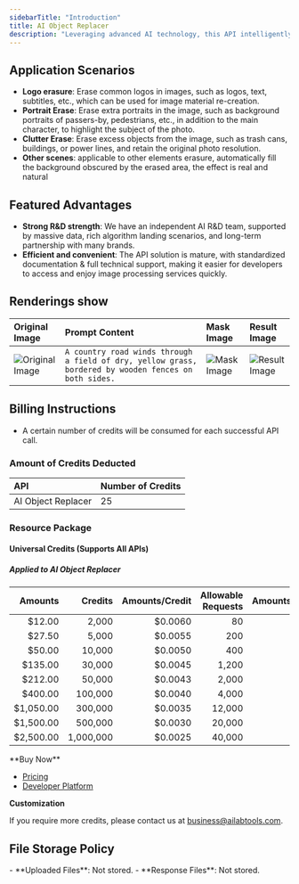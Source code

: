 ```yaml
---
sidebarTitle: "Introduction"
title: AI Object Replacer
description: "Leveraging advanced AI technology, this API intelligently removes unwanted elements such as text and people from images based on a mask image and fills the empty space with appropriate content generated from user prompts."
---
```


## Application Scenarios

- **Logo erasure**: Erase common logos in images, such as logos, text, subtitles, etc., which can be used for image material re-creation.
- **Portrait Erase**: Erase extra portraits in the image, such as background portraits of passers-by, pedestrians, etc., in addition to the main character, to highlight the subject of the photo.
- **Clutter Erase**: Erase excess objects from the image, such as trash cans, buildings, or power lines, and retain the original photo resolution.
- **Other scenes**: applicable to other elements erasure, automatically fill the background obscured by the erased area, the effect is real and natural

## Featured Advantages

- **Strong R&D strength**: We have an independent AI R&D team, supported by massive data, rich algorithm landing scenarios, and long-term partnership with many brands.
- **Efficient and convenient**: The API solution is mature, with standardized documentation & full technical support, making it easier for developers to access and enjoy image processing services quickly.

## Renderings show

| Original Image                                                                                    | Prompt Content                                                                                        | Mask Image                                                                                  | Result Image                                                                                    |
|:--------------------------------------------------------------------------------------------------|:------------------------------------------------------------------------------------------------------|:--------------------------------------------------------------------------------------------|:------------------------------------------------------------------------------------------------|
| ![Original Image](https://ai-resource.ailabtools.com/ai-object-replacer/doc/OriginalImage-1.webp) | `A country road winds through a field of dry, yellow grass, bordered by wooden fences on both sides.` | ![Mask Image](https://ai-resource.ailabtools.com/ai-object-replacer/doc/MaskImage-1-1.webp) | ![Result Image](https://ai-resource.ailabtools.com/ai-object-replacer/doc/ResultImage-1-1.webp) |

## Billing Instructions

- A certain number of credits will be consumed for each successful API call.

### Amount of Credits Deducted

| API                | Number of Credits |
|:-------------------|:------------------|
| AI Object Replacer | 25                |

### Resource Package

#### Universal Credits (Supports All APIs)

##### Applied to AI Object Replacer

|   Amounts |   Credits | Amounts/Credit | Allowable Requests | Amounts/Request |
|----------:|----------:|---------------:|-------------------:|----------------:|
|    $12.00 |     2,000 |        $0.0060 |                 80 |         $0.1500 |
|    $27.50 |     5,000 |        $0.0055 |                200 |         $0.1375 |
|    $50.00 |    10,000 |        $0.0050 |                400 |         $0.1250 |
|   $135.00 |    30,000 |        $0.0045 |              1,200 |         $0.1125 |
|   $212.00 |    50,000 |        $0.0043 |              2,000 |         $0.1075 |
|   $400.00 |   100,000 |        $0.0040 |              4,000 |         $0.1000 |
| $1,050.00 |   300,000 |        $0.0035 |             12,000 |         $0.0875 |
| $1,500.00 |   500,000 |        $0.0030 |             20,000 |         $0.0750 |
| $2,500.00 | 1,000,000 |        $0.0025 |             40,000 |         $0.0625 |
<Tip>
**Buy Now**

- <a href="https://www.ailabtools.com/price?tab=developer" target="_blank">Pricing</a>
- <a href="https://www.ailabtools.com/developer-platform" target="_blank">Developer Platform</a>

**Customization**

If you require more credits, please contact us at <a href="mailto:business@ailabtools.com">business@ailabtools.com</a>.
</Tip>
## File Storage Policy
<Tip>
- **Uploaded Files**: Not stored.
- **Response Files**: Not stored.
</Tip>